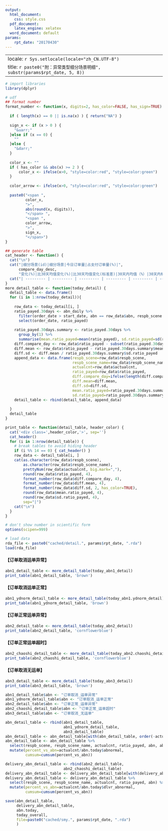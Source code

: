 ```yaml
---
output:
  html_document:
    css: style.css
  pdf_document:
    latex_engine: xelatex
  word_document: default
params:
    rpt_date: "20170430"
---
```


---
locale: `r Sys.setlocale(locale="zh_CN.UTF-8")`
title: `r paste0("附：异常类型细分场景明细", substr(params$rpt_date, 5, 8))`
---

```r
# import libraries
library(dplyr)

# udf
## format number
format_number <- function(x, digits=2, has_color=FALSE, has_sign=TRUE) {
  
  if ( length(x) == 0 || is.na(x) ) { return("NA") }
  
  sign_x <- if (x > 0 ) {
    "&uarr;"
  }else if (x == 0) {
    ""
  }else {
    "&darr;"
  }
  
  color_x <- ""
  if ( has_color && abs(x) >= 2 ) {
      color_x <- ifelse(x>0, "style=color:red", "style=color:green")
  }
  
  color_arrow <- ifelse(x>0, "style=color:red", "style=color:green")
  
  paste0("<span ",
         color_x,
         ">",
         abs(round(x, digits)),
         "</span> ",
         "<span ",
         color_arrow,
         ">",
         sign_x,
         "</span>")
}

## generate table
cat_header <- function() {
  cat("\n")
  cat("|细分场景(id)|细分场景|今日订单量|占支付订单量(%)|",
      compare_day_desc,
      "变化(%)|比30天均值变化(%)|比30天均值变化(标准差)|30天内均值（%）|30天内标准差(%)|\n", sep="")
  cat("| --------- | --------- | --------- | --------- | --------- | --------- | --------- | --------- | --------- |\n")
}
more_detail_table <- function(today_detail) {
  detail_table <- data.frame()
  for (i in 1:nrow(today_detail)){
    
    row_data <- today_detail[i, ]
    ratio_payed.30days <- abn_daily %>%
      filter(order_date > start_date, abn == row_data$abn, respb_scene == row_data$respb_scene) %>%
      select(order_date, ratio_payed)
  
    ratio_payed.30days.summary <- ratio_payed.30days %>% 
      group_by(1) %>%
      summarise(mean.ratio_payed=mean(ratio_payed), sd.ratio_payed=sd(ratio_payed))
    diff.compare_day <- row_data$ratio_payed - subset(ratio_payed.30days, order_date == compare_day)$ratio_payed
    diff.mean <- row_data$ratio_payed - ratio_payed.30days.summary$mean.ratio_payed
    diff.sd <- diff.mean / ratio_payed.30days.summary$sd.ratio_payed
    append_data <- data.frame(respb_scene=row_data$respb_scene,
                              respb_scene_name=row_data$respb_scene_name,
                              actualcnt=row_data$actualcnt,
                              ratio_payed=row_data$ratio_payed,
                              diff.compare_day=ifelse(length(diff.compare_day) == 0, NA, diff.compare_day),
                              diff.mean=diff.mean,
                              diff.sd=diff.sd,
                              mean.ratio_payed=ratio_payed.30days.summary$mean.ratio_payed,
                              sd.ratio_payed=ratio_payed.30days.summary$sd.ratio_payed)
    detail_table <- rbind(detail_table, append_data)
    
  }
  detail_table
}

print_table <- function(detail_table, header_color) {
  cat('<div class=',header_color,'>', sep='')
  cat_header()
  for (i in 1:nrow(detail_table)) {
    # break tables to avoid hiding header
    if (i %% 14 == 0) { cat_header() }
    row_data <- detail_table[i, ]
    cat(as.character(row_data$respb_scene),
        as.character(row_data$respb_scene_name),
        prettyNum(row_data$actualcnt, big.mark=","),
        round(row_data$ratio_payed, 4),
        format_number(row_data$diff.compare_day, 4),
        format_number(row_data$diff.mean, 4),
        format_number(row_data$diff.sd, 2, has_color=TRUE),
        round(row_data$mean.ratio_payed, 4),
        round(row_data$sd.ratio_payed, 4),
        sep="|")
    cat("\n")
  }
}

# don't show number in scientific form
options(scipen=999)

# load data
rda_file <- paste0("cached/detail.", params$rpt_date, ".rda")
load(rda_file)
```


#### 【订单取消运单异常】

```r
abn1_detail_table <- more_detail_table(today_abn1_detail)
print_table(abn1_detail_table, 'brown')
```

#### 【订单取消运单正常】

```r
abn1_ydnorm_detail_table <- more_detail_table(today_abn1.ydnorm_detail)
print_table(abn1_ydnorm_detail_table, 'brown')
```

#### 【订单正常运单异常】

```r
abn2_detail_table <- more_detail_table(today_abn2_detail)
print_table(abn2_detail_table, 'cornflowerblue')
```

#### 【订单正常运单超时】

```r
abn2_chaoshi_detail_table <- more_detail_table(today_abn2.chaoshi_detail)
print_table(abn2_chaoshi_detail_table, 'cornflowerblue')
```

#### 【订单取消无运单】

```r
abn3_detail_table <- more_detail_table(today_abn3_detail)
print_table(abn3_detail_table, 'brown')
```

```r
abn1_detail_table$abn <- "订单取消_运单异常"
abn1_ydnorm_detail_table$abn <- "订单取消_运单正常"
abn2_detail_table$abn <- "订单正常_运单异常"
abn2_chaoshi_detail_table$abn <- "订单正常_运单超时"  
abn3_detail_table$abn <- "订单取消_无运单"

abn_detail_table <- rbind(abn1_detail_table,
                          abn1_ydnorm_detail_table,
                          abn3_detail_table)
abn_detail_table <- abn_detail_table[with(abn_detail_table, order(-actualcnt)),]
abn_detail_table <- abn_detail_table %>%
  select(respb_scene, respb_scene_name, actualcnt, ratio_payed, abn, abn) %>%
  mutate(percent_vs_abn=actualcnt/abn.today$abnormal,
         cumsum=cumsum(percent_vs_abn))

delivery_abn_detail_table <- rbind(abn2_detail_table,
                          abn2_chaoshi_detail_table)
delivery_abn_detail_table <- delivery_abn_detail_table[with(delivery_abn_detail_table, order(-actualcnt)),]
delivery_abn_detail_table <- delivery_abn_detail_table %>%
  select(respb_scene, respb_scene_name, actualcnt, ratio_payed, abn) %>%
  mutate(percent_vs_abn=actualcnt/abn.today$dlvr_abnormal,
         cumsum=cumsum(percent_vs_abn))

save(abn_detail_table,
     delivery_abn_detail_table,
     abn.today,
     today_overall,
     file=paste0("cached/smy.", params$rpt_date, ".rda")
     )
```
